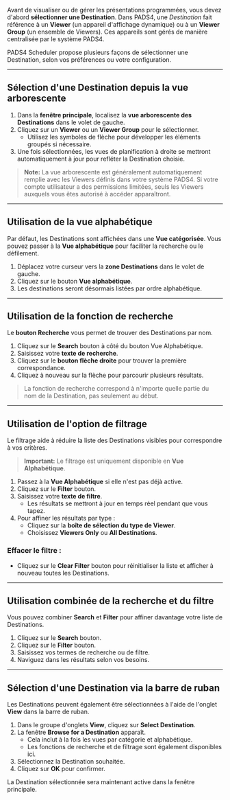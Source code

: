 Avant de visualiser ou de gérer les présentations programmées, vous devez d'abord **sélectionner une Destination**. Dans PADS4, une *Destination* fait référence à un **Viewer** (un appareil d'affichage dynamique) ou à un **Viewer Group** (un ensemble de Viewers). Ces appareils sont gérés de manière centralisée par le système PADS4.

PADS4 Scheduler propose plusieurs façons de sélectionner une Destination, selon vos préférences ou votre configuration.

***

## Sélection d'une Destination depuis la vue arborescente

1. Dans la **fenêtre principale**, localisez la **vue arborescente des Destinations** dans le volet de gauche.
2. Cliquez sur un **Viewer** ou un **Viewer Group** pour le sélectionner.
   * Utilisez les symboles de flèche pour développer les éléments groupés si nécessaire.
3. Une fois sélectionnées, les vues de planification à droite se mettront automatiquement à jour pour refléter la Destination choisie.

> **Note:** La vue arborescente est généralement automatiquement remplie avec les Viewers définis dans votre système PADS4. Si votre compte utilisateur a des permissions limitées, seuls les Viewers auxquels vous êtes autorisé à accéder apparaîtront.

***

## Utilisation de la vue alphabétique

Par défaut, les Destinations sont affichées dans une **Vue catégorisée**. Vous pouvez passer à la **Vue alphabétique** pour faciliter la recherche ou le défilement.

1. Déplacez votre curseur vers la **zone Destinations** dans le volet de gauche.
2. Cliquez sur le bouton **Vue alphabétique**.
3. Les destinations seront désormais listées par ordre alphabétique.

***

## Utilisation de la fonction de recherche

Le **bouton Recherche** vous permet de trouver des Destinations par nom.

1. Cliquez sur le **Search** bouton à côté du bouton Vue Alphabétique.
2. Saisissez votre **texte de recherche**.
3. Cliquez sur le **bouton flèche droite** pour trouver la première correspondance.
4. Cliquez à nouveau sur la flèche pour parcourir plusieurs résultats.

> La fonction de recherche correspond à n'importe quelle partie du nom de la Destination, pas seulement au début.

***

## Utilisation de l'option de filtrage

Le filtrage aide à réduire la liste des Destinations visibles pour correspondre à vos critères.

> **Important:** Le filtrage est uniquement disponible en **Vue Alphabétique**.

1. Passez à la **Vue Alphabétique** si elle n'est pas déjà active.
2. Cliquez sur le **Filter** bouton.
3. Saisissez votre **texte de filtre**.
   * Les résultats se mettront à jour en temps réel pendant que vous tapez.
4. Pour affiner les résultats par type :
   * Cliquez sur la **boîte de sélection du type de Viewer**.
   * Choisissez **Viewers Only** ou **All Destinations**.

### Effacer le filtre :

* Cliquez sur le **Clear Filter** bouton pour réinitialiser la liste et afficher à nouveau toutes les Destinations.

***

## Utilisation combinée de la recherche et du filtre

Vous pouvez combiner **Search** et **Filter** pour affiner davantage votre liste de Destinations.

1. Cliquez sur le **Search** bouton.
2. Cliquez sur le **Filter** bouton.
3. Saisissez vos termes de recherche ou de filtre.
4. Naviguez dans les résultats selon vos besoins.

***

## Sélection d'une Destination via la barre de ruban

Les Destinations peuvent également être sélectionnées à l'aide de l'onglet **View** dans la barre de ruban.

1. Dans le groupe d'onglets **View**, cliquez sur **Select Destination**.
2. La fenêtre **Browse for a Destination** apparaît.
   * Cela inclut à la fois les vues par catégorie et alphabétique.
   * Les fonctions de recherche et de filtrage sont également disponibles ici.
3. Sélectionnez la Destination souhaitée.
4. Cliquez sur **OK** pour confirmer.

La Destination sélectionnée sera maintenant active dans la fenêtre principale.
